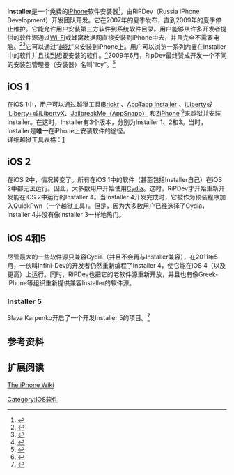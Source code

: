 {{Redirect2|Installer|Mac OS X中的一个软件|Installer (Mac OS X)}}
'''Installer'''是一个免费的[[iPhone|iPhone]]软件安装器<ref>{{Cite web |url=http://ripdev.com/installer |title=Installer官方网站 |publisher=RiPDev |archiveurl=https://web.archive.org/web/20090215004107/http://ripdev.com/installer |archivedate=2009-02-15 |deadurl=yes |accessdate=2012-02-20 }}{{en}}</ref>，由RiPDev（Russia iPhone Development）开发团队开发。它在2007年的夏季发布，直到2009年的夏季停止维护。它能允许用户安装第三方软件到系统软件目录。用户能够从许多开发者提供的软件源通过[[Wi-Fi|Wi-Fi]]或蜂窝数据网直接安装到iPhone中去，并且完全不需要电脑。<ref>{{Cite web |url=http://gizmodo.com/gadgets/piece-of-cake/how-to-install-apps-on-your-iphone-easily-no-hacking-skills-required-291184.php |title=安装软件方法 |accessdate=2012-04-25 |work=Gizmodo |last=Diaz |first=Jesus |date=2007-08-20 |archive-date=2010-12-23 |archive-url=https://web.archive.org/web/20101223233704/http://gizmodo.com/gadgets/piece-of-cake/how-to-install-apps-on-your-iphone-easily-no-hacking-skills-required-291184.php |dead-url=no }}{{en}}</ref><ref>{{Cite web |url=http://www.tuaw.com/2007/08/12/installer-app-beta-for-iphone-install-update-iphone-apps-over/ |title=媒体对Installer的简介1 |accessdate=2012-04-25 |work=TUAW |last=Chartier |first=David |date=2007-08-12 |archive-date=2015-01-31 |archive-url=https://web.archive.org/web/20150131124440/http://www.tuaw.com/2007/08/12/installer-app-beta-for-iphone-install-update-iphone-apps-over/ |dead-url=no }}{{en}}</ref>它可以通过“[[iOS越狱|越狱]]”来安装到iPhone上。用户可以浏览一系列内置在Installer中的软件并且找到想要安装的软件。<ref>{{Cite web |url=http://www.appsafari.com/maps/825/installerapp/ |title=媒体对Installer的简介2 |accessdate=2012-04-25 |work=AppSafari |archive-date=2020-11-09 |archive-url=https://web.archive.org/web/20201109032914/https://appsafari.com/maps/825/installerapp/ |dead-url=no }}{{en}}</ref>2009年6月，RipDev最终赞成开发一个不同的安装包管理器（安装器）名叫“Icy”。<ref>{{Cite web |url=http://ripdev.org/2009/06/bye-bye-installer.html |title=官方停止开发的声明 |publisher=RipDev |archiveurl=https://web.archive.org/web/20090620174655/http://ripdev.org/2009/06/bye-bye-installer.html |archivedate=2009-06-20 |quote=...that we are discontinuing support of Installer platform for iPhone and iPod touch. |accessdate=2012-04-25 |deadurl=yes }}{{en}}</ref>

== iOS 1 ==
在iOS 1中，用户可以通过越狱工具[http://theiphonewiki.com/wiki/index.php?title=IBrickr iBrickr] {{Wayback|url=http://theiphonewiki.com/wiki/index.php?title=IBrickr |date=20120126084124 }}、[http://theiphonewiki.com/wiki/index.php?title=AppTapp_Installer AppTapp Installer] {{Wayback|url=http://theiphonewiki.com/wiki/index.php?title=AppTapp_Installer |date=20120126080842 }}、[https://web.archive.org/web/20120126080446/http://theiphonewiki.com/wiki/index.php?title=ILiberty_%2F_iLiberty%2B iLiberty或iLiberty+或iLibertyX]、[http://theiphonewiki.com/wiki/index.php?title=JailbreakMe#First_Incarnation_.28AppSnapp.29 JailbreakMe（AppSnapp）] {{Wayback|url=http://theiphonewiki.com/wiki/index.php?title=JailbreakMe#First_Incarnation_.28AppSnapp.29 |date=20121024231025 }}和[http://theiphonewiki.com/wiki/index.php?title=ZiPhone ZiPhone] {{Wayback|url=http://theiphonewiki.com/wiki/index.php?title=ZiPhone |date=20120503053042 }}<ref>{{Cite web |url=http://download.ziphone.org/ |title=ZiPhone下载页面 |publisher=ZiPhone.org |quote=It is able to hack any version of firmware from 1.0.0 through 1.1.4, ... |accessdate=2012-04-25 |deadurl=yes |archiveurl=https://web.archive.org/web/20120505054044/http://download.ziphone.org/ |archivedate=2012-05-05 |df= }}{{en}}</ref>来越狱并安装Installer。在这时，Installer有3个版本，分别为Installer 1、2和3。当时，Installer是'''唯一'''在iPhone上安装软件的途径。<br/>详细越狱工具表格：[http://theiphonewiki.com/wiki/index.php?title=Jailbreak#iPhone]{{Wayback|url=http://theiphonewiki.com/wiki/index.php?title=Jailbreak#iPhone |date=20120415085451 }}

== iOS 2 ==
在iOS 2中，情况转变了。所有在iOS 1中的软件（甚至包括Installer自己）在iOS 2中都无法运行。因此，大多数用户开始使用[[Cydia|Cydia]]。这时，RiPDev才开始重新开发能在iOS 2中运行的Installer 4。当Installer 4开发完成时，它被作为预装程序加入QuickPwn（一个越狱工具）。但是，因为大多数用户已经选择了Cydia，Installer 4并没有像Installer 3一样地热门。

== iOS 4和5 ==
尽管最大的一些软件源只兼容Cydia（并且不会再与Installer兼容），在2011年5月，一伙叫Infini-Dev的开发者仍然重新编程了Installer 4，使它能在iOS 4（以及更高）上运行。同时，RiPDev也把它的老软件源重新开放，并且也有像Greek-iPhone等组织重新提供兼容Installer的软件源。

=== Installer 5 ===
Slava Karpenko开启了一个开发Installer 5的项目。<ref>{{Cite web |url=http://installer5.com/ |title=Installer 5 官方网站 |first=Slava |last=Karpenko |work=Google Code |accessdate=2012-04-25 |deadurl=yes |archiveurl=https://web.archive.org/web/20141101232248/http://installer5.com/ |archivedate=2014-11-01 }}{{en}}</ref>

== 参考资料 ==
{{reflist}}

== 扩展阅读 ==
[http://theiphonewiki.com/wiki/index.php?title=Installer The iPhone Wiki]{{Wayback|url=http://theiphonewiki.com/wiki/index.php?title=Installer |date=20191017145655 }}

[[Category:IOS软件|Category:IOS软件]]